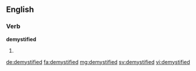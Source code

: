 ==English==

===Verb===
'''demystified'''

# {{past of|demystify}}

[[de:demystified]]
[[fa:demystified]]
[[mg:demystified]]
[[sv:demystified]]
[[vi:demystified]]